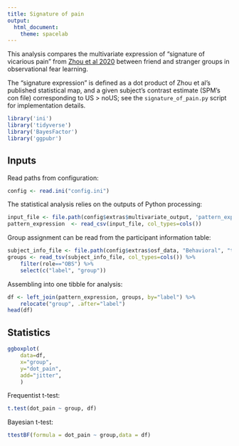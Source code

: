 ```yaml
---
title: Signature of pain
output:
  html_document:
    theme: spacelab
---
```


This analysis compares the multivariate expression of "signature of
vicarious pain" from
[Zhou et al 2020](https://doi.org/10.7554/eLife.56929)
between friend and stranger groups in observational fear learning.

The "signature expression" is defined as a dot product of Zhou et al's
published statistical map, and a given subject's contrast estimate
(SPM's con file) corresponding to US > noUS; see the
`signature_of_pain.py` script for implementation details.

```r
library('ini')
library('tidyverse')
library('BayesFactor')
library('ggpubr')
```

## Inputs

Read paths from configuration:

```r
config <- read.ini("config.ini")
```

The statistical analysis relies on the outputs of Python processing:

```r
input_file <- file.path(config$extras$multivariate_output, 'pattern_expression.csv')
pattern_expression  <- read_csv(input_file, col_types=cols())
```

Group assignment can be read from the participant information table:

```r
subject_info_file <- file.path(config$extras$osf_data, "Behavioral", "table.tsv")
groups <- read_tsv(subject_info_file, col_types=cols()) %>%
    filter(role=="OBS") %>%
    select(c("label", "group"))
```

Assembling into one tibble for analysis:

```r
df <- left_join(pattern_expression, groups, by="label") %>%
    relocate("group", .after="label")
head(df)
```

## Statistics

```r
ggboxplot(
    data=df,
    x="group",
    y="dot_pain",
    add="jitter",
    )
```

Frequentist t-test:

```r
t.test(dot_pain ~ group, df)
```

Bayesian t-test:

```r
ttestBF(formula = dot_pain ~ group,data = df)
```

